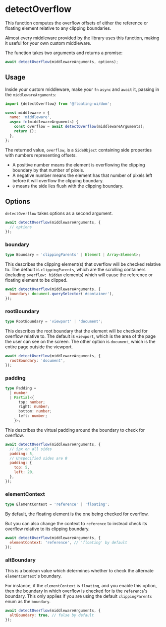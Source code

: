 
# detectOverflow

This function computes the overflow offsets of either the
reference or floating element relative to any clipping
boundaries.

Almost every middleware provided by the library uses this
function, making it useful for your own custom middleware.

The function takes two arguments and returns a promise:

```js
await detectOverflow(middlewareArguments, options);
```

## Usage

Inside your custom middleware, make your `fn` `async` and `await`
it, passing in the `middlewareArguments`:

```js
import {detectOverflow} from '@floating-ui/dom';

const middleware = {
  name: 'middleware',
  async fn(middlewareArguments) {
    const overflow = await detectOverflow(middlewareArguments);
    return {};
  },
};
```

The returned value, `overflow`, is a `SideObject` containing side
properties with numbers representing offsets.

- A positive number means the element is overflowing the clipping
  boundary by that number of pixels.
- A negative number means the element has that number of pixels
  left before it will overflow the clipping boundary.
- `0` means the side lies flush with the clipping boundary.

## Options

`detectOverflow` takes options as a second argument.

```js
await detectOverflow(middlewareArguments, {
  // options
});
```

### boundary

```ts
type Boundary = 'clippingParents' | Element | Array<Element>;
```

This describes the clipping element(s) that overflow will be
checked relative to. The default is `clippingParents`, which are
the scrolling containers (including `overflow: hidden` elements)
which will cause the reference or floating element to be clipped.

```js
await detectOverflow(middlewareArguments, {
  boundary: document.querySelector('#container'),
});
```

### rootBoundary

```ts
type RootBoundary = 'viewport' | 'document';
```

This describes the root boundary that the element will be checked
for overflow relative to. The default is `viewport`, which is the
area of the page the user can see on the screen. The other option
is `document`, which is the entire page outside the viewport.

```js
await detectOverflow(middlewareArguments, {
  rootBoundary: 'document',
});
```

### padding

```ts
type Padding =
  | number
  | Partial<{
      top: number;
      right: number;
      bottom: number;
      left: number;
    }>;
```

This describes the virtual padding around the boundary to check
for overflow.

```js
await detectOverflow(middlewareArguments, {
  // 5px on all sides
  padding: 5,
  // Unspecified sides are 0
  padding: {
    top: 5,
    left: 20,
  },
});
```

### elementContext

```ts
type ElementContext = 'reference' | 'floating';
```

By default, the floating element is the one being checked for
overflow.

But you can also change the context to `reference` to instead
check its overflow relative to its clipping boundary.

```js
await detectOverflow(middlewareArguments, {
  elementContext: 'reference', // 'floating' by default
});
```

### altBoundary

This is a boolean value which determines whether to check the
alternate `elementContext`'s boundary.

For instance, if the `elementContext` is `floating`, and you
enable this option, then the boundary in which overflow is
checked for is the `reference`'s boundary. This only applies if
you are using the default `clippingParents` enum as the
`boundary`.

```js
await detectOverflow(middlewareArguments, {
  altBoundary: true, // false by default
});
```
